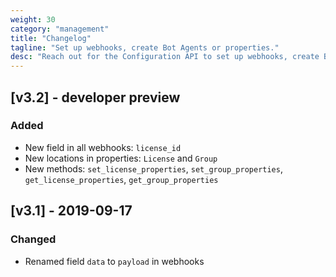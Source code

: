 ```yaml
---
weight: 30
category: "management"
title: "Changelog"
tagline: "Set up webhooks, create Bot Agents or properties."
desc: "Reach out for the Configuration API to set up webhooks, create Bot Agents or properties."
---
```


## [v3.2] - developer preview

### Added
- New field in all webhooks: `license_id`
- New locations in properties: `License` and `Group`
- New methods: `set_license_properties`, `set_group_properties`, `get_license_properties`, `get_group_properties`

## [v3.1] - 2019-09-17

### Changed
- Renamed field `data` to `payload` in webhooks